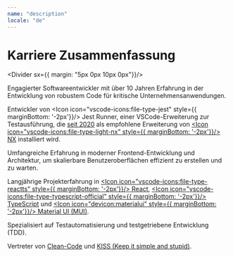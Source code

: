 ```yaml
---
name: "description"
locale: "de"
---
```



# Karriere Zusammenfassung

<Divider sx={{ margin: "5px 0px 10px 0px"}}/>

Engagierter Softwareentwickler mit über 10 Jahren Erfahrung in der Entwicklung von robustem Code für kritische Unternehmensanwendungen. 

Entwickler von <Link href="#openSource" underline="none"><Icon icon="vscode-icons:file-type-jest" style={{ marginBottom: '-2px'}}/> Jest Runner</Link>, einer VSCode-Erweiterung zur Testausführung, die [seit 2020](https://github.com/nrwl/nx/issues/3868) als empfohlene Erweiterung von [<Icon icon="vscode-icons:file-type-light-nx" style={{ marginBottom: '-2px'}}/> NX](https://nx.dev/) installiert wird.

Umfangreiche Erfahrung in moderner Frontend-Entwicklung und Architektur, um skalierbare Benutzeroberflächen effizient zu erstellen und zu warten.

Langjährige Projekterfahrung in [<Icon icon="vscode-icons:file-type-reactts" style={{ marginBottom: '-2px'}}/> React](https://react.dev/), [<Icon icon="vscode-icons:file-type-typescript-official" style={{ marginBottom: '-2px'}}/> TypeScript](https://www.typescriptlang.org/) und [<Icon icon="devicon:materialui" style={{ marginBottom: '-2px'}}/> Material UI (MUI)](https://mui.com/).

Spezialisiert auf Testautomatisierung und testgetriebene Entwicklung (TDD).

Vertreter von [Clean-Code](https://www.youtube.com/watch?v=UjhX2sVf0eg) und [KISS (Keep it simple and stupid)](https://wiki.archlinux.de/title/KISS-Prinzip).